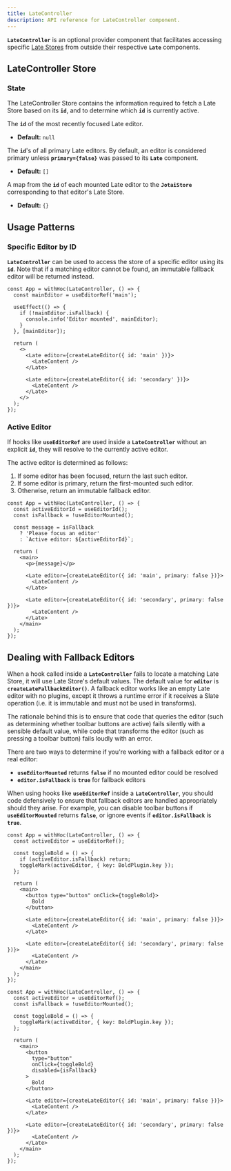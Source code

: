```yaml
---
title: LateController
description: API reference for LateController component.
---
```


**`LateController`** is an optional provider component that facilitates accessing specific [Late Stores](/docs/api/core/store) from outside their respective **`Late`** components.

## LateController Store

### State

The LateController Store contains the information required to fetch a Late Store based on its **`id`**, and to determine which **`id`** is currently active.

<APIAttributes>
<APIItem name="activeId" type="string | null">

The **`id`** of the most recently focused Late editor.

- **Default:** `null`

</APIItem>
<APIItem name="primaryEditorIds" type="string[]">

The **`id`**'s of all primary Late editors. By default, an editor is considered primary unless **`primary={false}`** was passed to its **`Late`** component.

- **Default:** `[]`

</APIItem>
<APIItem name="editorStores" type="Record<string, JotaiStore | null>">

A map from the **`id`** of each mounted Late editor to the **`JotaiStore`** corresponding to that editor's Late Store.

- **Default:** `{}`

</APIItem>
</APIAttributes>

## Usage Patterns

### Specific Editor by ID

**`LateController`** can be used to access the store of a specific editor using its **`id`**. Note that if a matching editor cannot be found, an immutable fallback editor will be returned instead.

```tsx
const App = withHoc(LateController, () => {
  const mainEditor = useEditorRef('main');
  
  useEffect(() => {
    if (!mainEditor.isFallback) {
      console.info('Editor mounted', mainEditor);
    }
  }, [mainEditor]);
  
  return (
    <>
      <Late editor={createLateEditor({ id: 'main' })}>
        <LateContent />
      </Late>
    
      <Late editor={createLateEditor({ id: 'secondary' })}>
        <LateContent />
      </Late>
    </>
  );
});
```

### Active Editor

If hooks like **`useEditorRef`** are used inside a **`LateController`** without an explicit **`id`**, they will resolve to the currently active editor.

The active editor is determined as follows:

1. If some editor has been focused, return the last such editor.
2. If some editor is primary, return the first-mounted such editor.
3. Otherwise, return an immutable fallback editor.

```tsx
const App = withHoc(LateController, () => {
  const activeEditorId = useEditorId();
  const isFallback = !useEditorMounted();
  
  const message = isFallback
    ? 'Please focus an editor'
    : `Active editor: ${activeEditorId}`;
  
  return (
    <main>
      <p>{message}</p>
      
      <Late editor={createLateEditor({ id: 'main', primary: false })}>
        <LateContent />
      </Late>
    
      <Late editor={createLateEditor({ id: 'secondary', primary: false })}>
        <LateContent />
      </Late>
    </main>
  );
});
```

## Dealing with Fallback Editors

When a hook called inside a **`LateController`** fails to locate a matching Late Store, it will use Late Store's default values. The default value for **`editor`** is **`createLateFallbackEditor()`**. A fallback editor works like an empty Late editor with no plugins, except it throws a runtime error if it receives a Slate operation (i.e. it is immutable and must not be used in transforms).

The rationale behind this is to ensure that code that queries the editor (such as determining whether toolbar buttons are active) fails silently with a sensible default value, while code that transforms the editor (such as pressing a toolbar button) fails loudly with an error.

There are two ways to determine if you're working with a fallback editor or a real editor:

- **`useEditorMounted`** returns **`false`** if no mounted editor could be resolved
- **`editor.isFallback`** is **`true`** for fallback editors

When using hooks like **`useEditorRef`** inside a **`LateController`**, you should code defensively to ensure that fallback editors are handled appropriately should they arise. For example, you can disable toolbar buttons if **`useEditorMounted`** returns **`false`**, or ignore events if **`editor.isFallback`** is **`true`**.

```tsx
const App = withHoc(LateController, () => {
  const activeEditor = useEditorRef();
  
  const toggleBold = () => {
    if (activeEditor.isFallback) return;
    toggleMark(activeEditor, { key: BoldPlugin.key });
  };
  
  return (
    <main>
      <button type="button" onClick={toggleBold}>
        Bold
      </button>
      
      <Late editor={createLateEditor({ id: 'main', primary: false })}>
        <LateContent />
      </Late>
    
      <Late editor={createLateEditor({ id: 'secondary', primary: false })}>
        <LateContent />
      </Late>
    </main>
  );
});
```

```tsx
const App = withHoc(LateController, () => {
  const activeEditor = useEditorRef();
  const isFallback = !useEditorMounted();
  
  const toggleBold = () => {
    toggleMark(activeEditor, { key: BoldPlugin.key });
  };
  
  return (
    <main>
      <button
        type="button"
        onClick={toggleBold}
        disabled={isFallback}
      >
        Bold
      </button>
      
      <Late editor={createLateEditor({ id: 'main', primary: false })}>
        <LateContent />
      </Late>
    
      <Late editor={createLateEditor({ id: 'secondary', primary: false })}>
        <LateContent />
      </Late>
    </main>
  );
});
```